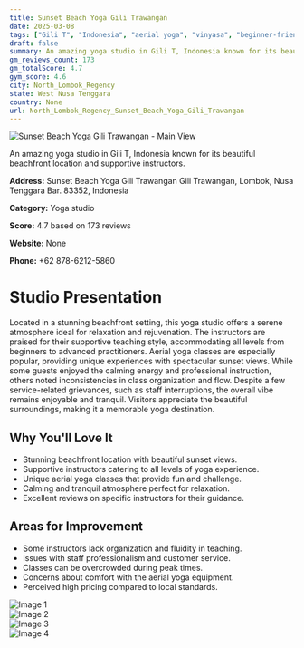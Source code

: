 ```yaml
---
title: Sunset Beach Yoga Gili Trawangan
date: 2025-03-08
tags: ["Gili T", "Indonesia", "aerial yoga", "vinyasa", "beginner-friendly", "tranquility", "beachfront", "North Lombok Regency"]  
draft: false
summary: An amazing yoga studio in Gili T, Indonesia known for its beautiful beachfront location and supportive instructors.
gm_reviews_count: 173
gm_totalScore: 4.7
gym_score: 4.6
city: North_Lombok_Regency
state: West Nusa Tenggara
country: None
url: North_Lombok_Regency_Sunset_Beach_Yoga_Gili_Trawangan
---
```


<div className="aspect-[16/9] relative my-8">
  <img 
    src="https://lh5.googleusercontent.com/p/AF1QipNtAzZJGidCM0_DAUy7HE7ehLCkvNsdhmpQtqKL=w1920-h1080-k-no"
    alt="Sunset Beach Yoga Gili Trawangan - Main View"
    className="object-cover absolute inset-0 w-full h-full rounded-lg"
  />
</div>

An amazing yoga studio in Gili T, Indonesia known for its beautiful beachfront location and supportive instructors.

**Address:** Sunset Beach Yoga Gili Trawangan Gili Trawangan, Lombok, Nusa Tenggara Bar. 83352, Indonesia

**Category:** Yoga studio

**Score:** 4.7 based on 173 reviews

**Website:** None

**Phone:** +62 878-6212-5860

# Studio Presentation

Located in a stunning beachfront setting, this yoga studio offers a serene atmosphere ideal for relaxation and rejuvenation. The instructors are praised for their supportive teaching style, accommodating all levels from beginners to advanced practitioners. Aerial yoga classes are especially popular, providing unique experiences with spectacular sunset views. While some guests enjoyed the calming energy and professional instruction, others noted inconsistencies in class organization and flow. Despite a few service-related grievances, such as staff interruptions, the overall vibe remains enjoyable and tranquil. Visitors appreciate the beautiful surroundings, making it a memorable yoga destination.

## Why You'll Love It

- Stunning beachfront location with beautiful sunset views.
- Supportive instructors catering to all levels of yoga experience.
- Unique aerial yoga classes that provide fun and challenge.
- Calming and tranquil atmosphere perfect for relaxation.
- Excellent reviews on specific instructors for their guidance.

## Areas for Improvement

- Some instructors lack organization and fluidity in teaching.
- Issues with staff professionalism and customer service.
- Classes can be overcrowded during peak times.
- Concerns about comfort with the aerial yoga equipment.
- Perceived high pricing compared to local standards.

<div className="grid grid-cols-1 xl:grid-cols-2 gap-4 my-8">
<div className="aspect-[4/3] relative"><img src="https://lh3.googleusercontent.com/p/AF1QipOPLmbrNWUMAVf6bpOtEZIH7v0gyDiUlZY2tJYU=w1920-h1080-k-no" alt="Image 1" className="object-cover absolute inset-0 w-full h-full rounded-lg" /></div>
<div className="aspect-[4/3] relative"><img src="https://lh5.googleusercontent.com/p/AF1QipPqClUP2iH7ZXTXZKfgsVI03WksrKA2NcYPMIIX=w1920-h1080-k-no" alt="Image 2" className="object-cover absolute inset-0 w-full h-full rounded-lg" /></div>
<div className="aspect-[4/3] relative"><img src="https://lh5.googleusercontent.com/p/AF1QipNofq2Mo2KWQIO3ckMdy-dVfd4T6_6c43GMsI8T=w1920-h1080-k-no" alt="Image 3" className="object-cover absolute inset-0 w-full h-full rounded-lg" /></div>
<div className="aspect-[4/3] relative"><img src="https://dynamic-media-cdn.tripadvisor.com/media/photo-o/11/f0/97/05/treetop-yoga-studio.jpg?w=1900&h=1400&s=1" alt="Image 4" className="object-cover absolute inset-0 w-full h-full rounded-lg" /></div>
</div>